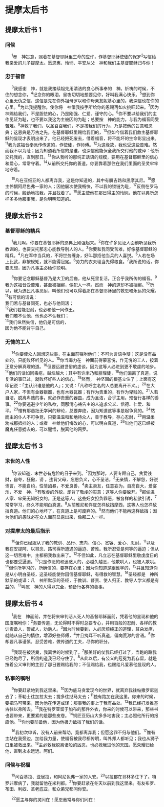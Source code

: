 
# 提摩太后书

## 提摩太后书 1
### 问候

　 <sup>1</sup>奉　神旨意，照着在基督耶稣里生命的应许，作基督耶稣使徒的<Pn>保罗</Pn><sup>2</sup>写信给我亲爱的儿子<Pn>提摩太</Pn>。愿恩惠、怜悯、平安从父　神和我们主基督耶稣归与你！<br/>
### 忠于福音

　 <sup>3</sup>我感谢　神，就是我接续祖先用清洁的良心所事奉的　神。祈祷的时候，不住的想念你，<sup>4</sup>记念你的眼泪，昼夜切切地想要见你，好叫我满心快乐。<sup>5</sup>想到你心里无伪之信，这信是先在你外祖母<Pn>罗以</Pn>和你母亲<Pn>友妮基</Pn>心里的，我深信也在你的心里。<sup>6</sup>为此我提醒你，使你将　神借我按手所给你的恩赐再如火挑旺起来。<sup>7</sup>因为　神赐给我们，不是胆怯的心，乃是刚强、仁爱、谨守的心。<sup>8</sup>你不要以给我们的主作见证为耻，也不要以我这为主被囚的为耻；总要按　神的能力，与我为福音同受苦难。<sup>9</sup>神救了我们，以圣召召我们，不是按我们的行为，乃是按他的旨意和恩典；这恩典是万古之先，在基督耶稣里赐给我们的，<sup>10</sup>但如今借着我们救主基督耶稣的显现才表明出来了。他已经把死废去，借着福音，将不能坏的生命彰显出来。<sup>11</sup>我为这福音奉派作传道的，作使徒，作师傅。<sup>12</sup>为这缘故，我也受这些苦难。然而我不以为耻；因为知道我所信的是谁，也深信他能保全我所交付他的<Nt>或译：他所交托我的</Nt>，直到那日。<sup>13</sup>你从我听的那纯正话语的规模，要用在基督耶稣里的信心和爱心，常常守着。<sup>14</sup>从前所交托你的善道，你要靠着那住在我们里面的圣灵牢牢地守着。<br/>

　 <sup>15</sup>凡在<Pn>亚细亚</Pn>的人都离弃我，这是你知道的，其中有<Pn>腓吉路</Pn>和<Pn>黑摩其尼</Pn>。<sup>16</sup>愿主怜悯<Pn>阿尼色弗</Pn>一家的人；因他屡次使我畅快，不以我的锁链为耻，<sup>17</sup>反倒在<Pn>罗马</Pn>的时候，殷勤地找我，并且找着了。<sup>18</sup>愿主使他在那日得主的怜悯。他在<Pn>以弗所</Pn>怎样多多地服事我，是你明明知道的。<br/>
## 提摩太后书 2
### 基督耶稣的精兵

　 <sup>1</sup>我儿啊，你要在基督耶稣的恩典上刚强起来。<sup>2</sup>你在许多见证人面前听见我所教训的，也要交托那忠心能教导别人的人。<sup>3</sup>你要和<Add>我</Add>同受苦难，好像基督耶稣的精兵。<sup>4</sup>凡在军中当兵的，不将世务缠身，好叫那招他当兵的人喜悦。<sup>5</sup>人若在场上比武，非按规矩，就不能得冠冕。<sup>6</sup>劳力的农夫理当先得粮食。<sup>7</sup>我所说的话，你要思想，因为凡事主必给你聪明。<br/>

　 <sup>8</sup>你要记念耶稣基督乃是<Pn>大卫</Pn>的后裔，他从死里复活，正合乎我所传的福音。<sup>9</sup>我为这福音受苦难，甚至被捆绑，像犯人一样。然而　神的道却不被捆绑。<sup>10</sup>所以，我为选民凡事忍耐，叫他们也可以得着那在基督耶稣里的救恩和永远的荣耀。<sup>11</sup>有可信的话说：<br/>
我们若与基督同死，也必与他同活；<br/>
<sup>12</sup>我们若<Add>能</Add>忍耐，也必和他一同作王。<br/>
我们若不认他，他也必不认我们；<br/>
<sup>13</sup>我们纵然失信，他仍是可信的，<br/>
因为他不能背乎自己。<br/>
### 无愧的工人

　 <sup>14</sup>你要使众人回想这些事，在主面前嘱咐他们：不可为言语争辩；这是没有益处的，只能败坏听见的人。<sup>15</sup>你当竭力在　神面前得蒙喜悦，作无愧的工人，按着正意分解真理的道。<sup>16</sup>但要远避世俗的虚谈，因为这等人必进到更不敬虔的地步。<sup>17</sup>他们的话如同毒疮，越烂越大；其中有<Pn>许米乃</Pn>和<Pn>腓理徒</Pn>，<sup>18</sup>他们偏离了真道，说复活的事已过，就败坏好些人的信心。<sup>19</sup>然而，　神坚固的根基立住了；上面有这印记说：「主认识谁是他的人」；又说：「凡称呼主名的人总要离开不义。」<sup>20</sup>在大户人家，不但有金器银器，也有木器瓦器；有作为贵重的，有作为卑贱的。<sup>21</sup>人若自洁，脱离卑贱的事，就必作贵重的器皿，成为圣洁，合乎主用，预备行各样的善事。<sup>22</sup>你要逃避少年的私欲，同那清心祷告主的人追求公义、信德、仁爱、和平。<sup>23</sup>惟有那愚拙无学问的辩论，总要弃绝，因为知道这等事是起争竞的。<sup>24</sup>然而主的仆人不可争竞，只要温温和和地待众人，善于教导，存心忍耐，<sup>25</sup>用温柔劝戒那抵挡的人；或者　神给他们悔改的心，可以明白真道，<sup>26</sup>叫他们这已经被魔鬼任意掳去的，可以醒悟，脱离他的网罗。<br/>
## 提摩太后书 3
### 末世的人性

　 <sup>1</sup>你该知道，末世必有危险的日子来到。<sup>2</sup>因为那时，人要专顾自己，贪爱钱财，自夸，狂傲，谤 ，违背父母，忘恩负义，心不圣洁，<sup>3</sup>无亲情，不解怨，好说谗言，不能自约，性情凶暴，不爱良善，<sup>4</sup>卖主卖友，任意妄为，自高自大，爱宴乐，不爱　神，<sup>5</sup>有敬虔的外貌，却背了敬虔的实意；这等人你要躲开。<sup>6</sup>那偷进人家、牢笼无知妇女的，正是这等人。这些妇女担负罪恶，被各样的私欲引诱，<sup>7</sup>常常学习，终久不能明白真道。<sup>8</sup>从前<Pn>雅尼</Pn>和<Pn>佯庇</Pn>怎样敌挡<Pn>摩西</Pn>，这等人也怎样敌挡真道。他们的心地坏了，在真道上是可废弃的。<sup>9</sup>然而他们不能再这样敌挡；因为他们的愚昧必在众人面前显露出来，像那二人一样。<br/>
### 对提摩太的最后指示

　 <sup>10</sup>但你已经服从了我的教训、品行、志向、信心、宽容、爱心、忍耐，<sup>11</sup>以及我在<Pn>安提阿</Pn>、<Pn>以哥念</Pn>、<Pn>路司得</Pn>所遭遇的逼迫、苦难。我所忍受是何等的逼迫；但从这一切苦难中，主都把我救出来了。<sup>12</sup>不但如此，凡立志在基督耶稣里敬虔度日的也都要受逼迫。<sup>13</sup>只是作恶的和迷惑人的，必越久越恶，他欺哄人，也被人欺哄。<sup>14</sup>但你所学习的，所确信的，要存在心里；因为你知道是跟谁学的，<sup>15</sup>并且知道你是从小明白圣经，这圣经能使你因信基督耶稣，有得救的智慧。<sup>16</sup>圣经都是　神所默示的<Nt>或译：凡　神所默示的圣经</Nt>，于教训、督责、使人归正、教导人学义都是有益的，<sup>17</sup>叫属　神的人得以完全，预备行各样的善事。<br/>
## 提摩太后书 4

　 <sup>1</sup>我在　神面前，并在将来审判活人死人的基督耶稣面前，凭着他的显现和他的国度嘱咐你：<sup>2</sup>务要传道，无论得时不得时总要专心，并用百般的忍耐、各样的教训责备人，警戒人，劝勉人。<sup>3</sup>因为时候要到，人必厌烦纯正的道理，耳朵发痒，就随从自己的情欲，增添好些师傅，<sup>4</sup>并且掩耳不听真道，偏向荒渺的言语。<sup>5</sup>你却要凡事谨慎，忍受苦难，做传道的工夫，尽你的职分。<br/>

　 <sup>6</sup>我现在被浇奠，我离世的时候到了。<sup>7</sup>那美好的仗我已经打过了，当跑的路我已经跑尽了，所信的道我已经守住了。<sup>8</sup>从此以后，有公义的冠冕为我存留，就是按着公义审判的主到了那日要赐给我的；不但赐给我，也赐给凡爱慕他显现的人。<br/>
### 私事的嘱咐

　 <sup>9</sup>你要赶紧地到我这里来。<sup>10</sup>因为<Pn>底马</Pn>贪爱现今的世界，就离弃我往<Pn>帖撒罗尼迦</Pn>去了；<Pn>革勒士</Pn>往<Pn>加拉太</Pn>去；<Pn>提多</Pn>往<Pn>挞马太</Pn>去；<sup>11</sup>独有<Pn>路加</Pn>在我这里。你来的时候，要把<Pn>马可</Pn>带来，因为他在传道<Nt>或译：服事我</Nt>的事上于我有益处。<sup>12</sup>我已经打发<Pn>推基古</Pn>往<Pn>以弗所</Pn>去。<sup>13</sup>我在<Pn>特罗亚</Pn>留于<Pn>加布</Pn>的那件外衣，你来的时候可以带来，那些书也要带来，更要紧的是那些皮卷。<sup>14</sup>铜匠<Pn>亚历山大</Pn>多多地害我；主必照他所行的报应他。<sup>15</sup>你也要防备他，因为他极力敌挡了我们的话。<br/>

　 <sup>16</sup>我初次申诉，没有人前来帮助，竟都离弃我；但愿这罪不归与他们。<sup>17</sup>惟有主站在我旁边，加给我力量，使福音被我尽都传明，叫外邦人都听见；我也从狮子口里被救出来。<sup>18</sup>主必救我脱离诸般的凶恶，也必救我进他的天国。愿荣耀归给他，直到永永远远。阿们。<br/>
### 问候与祝福

　 <sup>19</sup>问<Pn>百基拉</Pn>、<Pn>亚居拉</Pn>，和<Pn>阿尼色弗</Pn>一家的人安。<sup>20</sup><Pn>以拉都</Pn>在<Pn>哥林多</Pn>住下了。<Pn>特罗非摩</Pn>病了，我就留他在<Pn>米利都</Pn>。<sup>21</sup>你要赶紧在冬天以前到我这里来。有<Pn>友布罗</Pn>、<Pn>布田</Pn>、<Pn>利奴</Pn>、<Pn>革老底亚</Pn>，和众弟兄都问你安。<br/>

　 <sup>22</sup>愿主与你的灵同在！愿恩惠<Add>常</Add>与你们同在！<br/>
